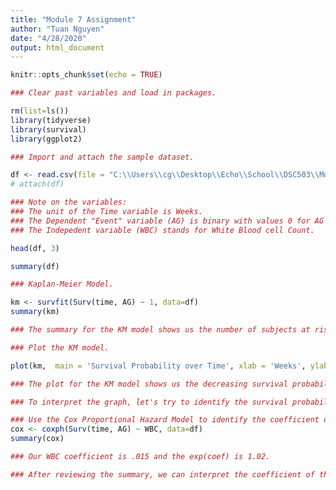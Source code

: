 ---
title: "Module 7 Assignment"
author: "Tuan Nguyen"
date: "4/28/2020"
output: html_document
---

```{r setup, include=FALSE}
knitr::opts_chunk$set(echo = TRUE)
```

```{r Clear Variables & Load Packages}
### Clear past variables and load in packages.

rm(list=ls())
library(tidyverse)
library(survival)
library(ggplot2)
```

```{r Import Data}
### Import and attach the sample dataset.

df <- read.csv(file = "C:\\Users\\cg\\Desktop\\Echo\\School\\DSC503\\Module 7\\week7.csv")
# attach(df)

### Note on the variables:
### The unit of the Time variable is Weeks.
### The Dependent "Event" variable (AG) is binary with values 0 for AG Negative and 1 for AG Positive.
### The Indepedent variable (WBC) stands for White Blood cell Count.
```

```{r head}
head(df, 3)
```

```{r Summary}
summary(df)
```


```{r Kaplan-Meier Model}
### Kaplan-Meier Model.

km <- survfit(Surv(time, AG) ~ 1, data=df)
summary(km)

### The summary for the KM model shows us the number of subjects at risk (n.risk) for an event "failure" (when an event occurs) during each time period. We can also see the number of events that did occur during that time period (n.event), and the cumulative survival rate at the end of each time period (survival).
```

```{r Plot Kaplan-Meir Model}
### Plot the KM model.

plot(km,  main = 'Survival Probability over Time', xlab = 'Weeks', ylab = 'Survival Probability')

### The plot for the KM model shows us the decreasing survival probability (solid line) and associated intervals (dotted lines) over time. The horizontal lines in the plot represent the survival duration for each interval, which is then terminated when an event occurs. The verticle line is the change in cumulative probability over time.

### To interpret the graph, let's try to identify the survival probability at 100 weeks. We can use the graph or the summary table to find that at the 100 week mark, our survival probability is .3927. This means that at 100 weeks, approximately 39.27% of these subjects have not yet "failed" (or had the event occur). As time goes on, the survival probability will decrase until the survival probability flattens or hits zero.

```

```{r Cox Proportional Hazard Model}
### Use the Cox Proportional Hazard Model to identify the coefficient of the independent variable.
cox <- coxph(Surv(time, AG) ~ WBC, data=df)
summary(cox)
```
```{r Interpret CPH}
### Our WBC coefficient is .015 and the exp(coef) is 1.02.

### After reviewing the summary, we can interpret the coefficient of the Cox model as, "When the white blood cell count increases by 1 unit, the subject's hazard rate of event (testing AG Positive) will decrease by 98.5%
```